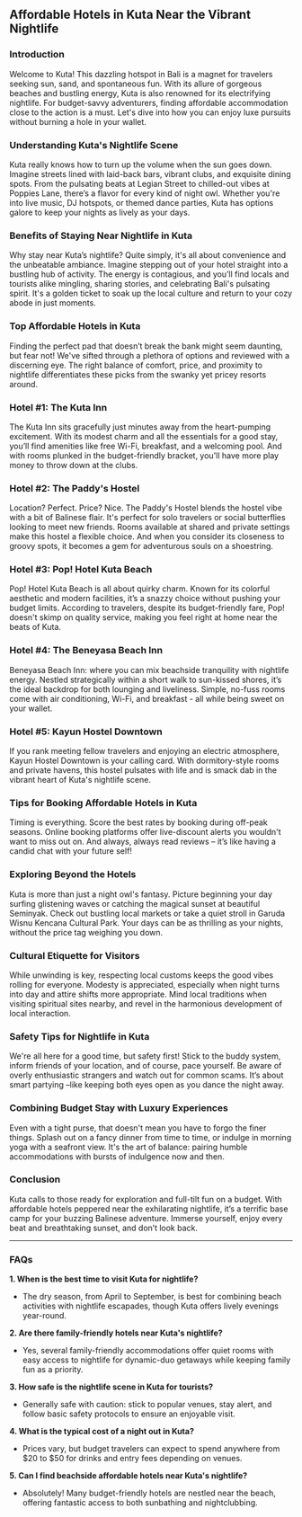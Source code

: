 ## **Affordable Hotels in Kuta Near the Vibrant Nightlife**

### **Introduction**

Welcome to Kuta! This dazzling hotspot in Bali is a magnet for travelers seeking sun, sand, and spontaneous fun. With its allure of gorgeous beaches and bustling energy, Kuta is also renowned for its electrifying nightlife. For budget-savvy adventurers, finding affordable accommodation close to the action is a must. Let's dive into how you can enjoy luxe pursuits without burning a hole in your wallet.

### **Understanding Kuta's Nightlife Scene**

Kuta really knows how to turn up the volume when the sun goes down. Imagine streets lined with laid-back bars, vibrant clubs, and exquisite dining spots. From the pulsating beats at Legian Street to chilled-out vibes at Poppies Lane, there’s a flavor for every kind of night owl. Whether you're into live music, DJ hotspots, or themed dance parties, Kuta has options galore to keep your nights as lively as your days.

### **Benefits of Staying Near Nightlife in Kuta**

Why stay near Kuta’s nightlife? Quite simply, it's all about convenience and the unbeatable ambiance. Imagine stepping out of your hotel straight into a bustling hub of activity. The energy is contagious, and you’ll find locals and tourists alike mingling, sharing stories, and celebrating Bali's pulsating spirit. It's a golden ticket to soak up the local culture and return to your cozy abode in just moments.

### **Top Affordable Hotels in Kuta**

Finding the perfect pad that doesn’t break the bank might seem daunting, but fear not! We've sifted through a plethora of options and reviewed with a discerning eye. The right balance of comfort, price, and proximity to nightlife differentiates these picks from the swanky yet pricey resorts around.

### **Hotel #1: The Kuta Inn**

The Kuta Inn sits gracefully just minutes away from the heart-pumping excitement. With its modest charm and all the essentials for a good stay, you’ll find amenities like free Wi-Fi, breakfast, and a welcoming pool. And with rooms plunked in the budget-friendly bracket, you'll have more play money to throw down at the clubs.

### **Hotel #2: The Paddy's Hostel**

Location? Perfect. Price? Nice. The Paddy's Hostel blends the hostel vibe with a bit of Balinese flair. It's perfect for solo travelers or social butterflies looking to meet new friends. Rooms available at shared and private settings make this hostel a flexible choice. And when you consider its closeness to groovy spots, it becomes a gem for adventurous souls on a shoestring.

### **Hotel #3: Pop! Hotel Kuta Beach**

Pop! Hotel Kuta Beach is all about quirky charm. Known for its colorful aesthetic and modern facilities, it’s a snazzy choice without pushing your budget limits. According to travelers, despite its budget-friendly fare, Pop! doesn't skimp on quality service, making you feel right at home near the beats of Kuta.

### **Hotel #4: The Beneyasa Beach Inn**

Beneyasa Beach Inn: where you can mix beachside tranquility with nightlife energy. Nestled strategically within a short walk to sun-kissed shores, it’s the ideal backdrop for both lounging and liveliness. Simple, no-fuss rooms come with air conditioning, Wi-Fi, and breakfast - all while being sweet on your wallet.

### **Hotel #5: Kayun Hostel Downtown**

If you rank meeting fellow travelers and enjoying an electric atmosphere, Kayun Hostel Downtown is your calling card. With dormitory-style rooms and private havens, this hostel pulsates with life and is smack dab in the vibrant heart of Kuta's nightlife scene.

### **Tips for Booking Affordable Hotels in Kuta**

Timing is everything. Score the best rates by booking during off-peak seasons. Online booking platforms offer live-discount alerts you wouldn't want to miss out on. And always, always read reviews – it’s like having a candid chat with your future self!

### **Exploring Beyond the Hotels**

Kuta is more than just a night owl's fantasy. Picture beginning your day surfing glistening waves or catching the magical sunset at beautiful Seminyak. Check out bustling local markets or take a quiet stroll in Garuda Wisnu Kencana Cultural Park. Your days can be as thrilling as your nights, without the price tag weighing you down.

### **Cultural Etiquette for Visitors**

While unwinding is key, respecting local customs keeps the good vibes rolling for everyone. Modesty is appreciated, especially when night turns into day and attire shifts more appropriate. Mind local traditions when visiting spiritual sites nearby, and revel in the harmonious development of local interaction.

### **Safety Tips for Nightlife in Kuta**

We're all here for a good time, but safety first! Stick to the buddy system, inform friends of your location, and of course, pace yourself. Be aware of overly enthusiastic strangers and watch out for common scams. It’s about smart partying –like keeping both eyes open as you dance the night away.

### **Combining Budget Stay with Luxury Experiences**

Even with a tight purse, that doesn't mean you have to forgo the finer things. Splash out on a fancy dinner from time to time, or indulge in morning yoga with a seafront view. It's the art of balance: pairing humble accommodations with bursts of indulgence now and then.

### **Conclusion**

Kuta calls to those ready for exploration and full-tilt fun on a budget. With affordable hotels peppered near the exhilarating nightlife, it’s a terrific base camp for your buzzing Balinese adventure. Immerse yourself, enjoy every beat and breathtaking sunset, and don’t look back.

---

### **FAQs**

**1. When is the best time to visit Kuta for nightlife?**
   - The dry season, from April to September, is best for combining beach activities with nightlife escapades, though Kuta offers lively evenings year-round.

**2. Are there family-friendly hotels near Kuta's nightlife?**
   - Yes, several family-friendly accommodations offer quiet rooms with easy access to nightlife for dynamic-duo getaways while keeping family fun as a priority.

**3. How safe is the nightlife scene in Kuta for tourists?**
   - Generally safe with caution: stick to popular venues, stay alert, and follow basic safety protocols to ensure an enjoyable visit.

**4. What is the typical cost of a night out in Kuta?**
   - Prices vary, but budget travelers can expect to spend anywhere from $20 to $50 for drinks and entry fees depending on venues.

**5. Can I find beachside affordable hotels near Kuta's nightlife?**
   - Absolutely! Many budget-friendly hotels are nestled near the beach, offering fantastic access to both sunbathing and nightclubbing.